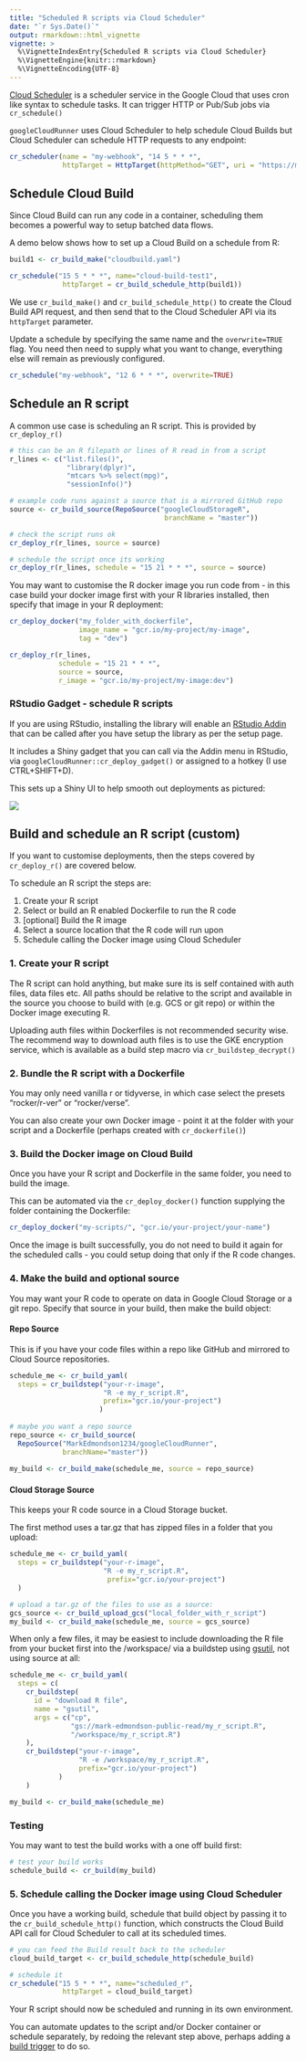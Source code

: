 ```yaml
---
title: "Scheduled R scripts via Cloud Scheduler"
date: "`r Sys.Date()`"
output: rmarkdown::html_vignette
vignette: >
  %\VignetteIndexEntry{Scheduled R scripts via Cloud Scheduler}
  %\VignetteEngine{knitr::rmarkdown}
  %\VignetteEncoding{UTF-8}
---
```


[Cloud Scheduler](https://cloud.google.com/scheduler/) is a scheduler service in the Google Cloud that uses cron like syntax to schedule tasks.  It can trigger HTTP or Pub/Sub jobs via `cr_schedule()`

`googleCloudRunner` uses Cloud Scheduler to help schedule Cloud Builds but Cloud Scheduler can schedule HTTP requests to any endpoint:

```r
cr_scheduler(name = "my-webhook", "14 5 * * *", 
             httpTarget = HttpTarget(httpMethod="GET", uri = "https://mywebhook.com"))
```

## Schedule Cloud Build

Since Cloud Build can run any code in a container, scheduling them becomes a powerful way to setup batched data flows.    

A demo below shows how to set up a Cloud Build on a schedule from R:

```r
build1 <- cr_build_make("cloudbuild.yaml")

cr_schedule("15 5 * * *", name="cloud-build-test1",
             httpTarget = cr_build_schedule_http(build1))
```

We use `cr_build_make()` and `cr_build_schedule_http()` to create the Cloud Build API request, and then send that to the Cloud Scheduler API via its `httpTarget` parameter.

Update a schedule by specifying the same name and the `overwrite=TRUE` flag.  You need then need to supply what you want to change, everything else will remain as previously configured.

```r
cr_schedule("my-webhook", "12 6 * * *", overwrite=TRUE)
```

## Schedule an R script

A common use case is scheduling an R script.  This is provided by `cr_deploy_r()`

```r
# this can be an R filepath or lines of R read in from a script
r_lines <- c("list.files()",
              "library(dplyr)",
              "mtcars %>% select(mpg)",
              "sessionInfo()")

# example code runs against a source that is a mirrored GitHub repo
source <- cr_build_source(RepoSource("googleCloudStorageR",
                                      branchName = "master"))

# check the script runs ok
cr_deploy_r(r_lines, source = source)

# schedule the script once its working
cr_deploy_r(r_lines, schedule = "15 21 * * *", source = source)
```

You may want to customise the R docker image you run code from - in this case build your docker image first with your R libraries installed, then specify that image in your R deployment:

```r
cr_deploy_docker("my_folder_with_dockerfile", 
                 image_name = "gcr.io/my-project/my-image",
                 tag = "dev")

cr_deploy_r(r_lines, 
            schedule = "15 21 * * *", 
            source = source,
            r_image = "gcr.io/my-project/my-image:dev")
```

### RStudio Gadget - schedule R scripts

If you are using RStudio, installing the library will enable an [RStudio Addin](https://rstudio.github.io/rstudioaddins/) that can be called after you have setup the library as per the setup page. 

It includes a Shiny gadget that you can call via the Addin menu in RStudio, via `googleCloudRunner::cr_deploy_gadget()` or assigned to a hotkey (I use CTRL+SHIFT+D).

This sets up a Shiny UI to help smooth out deployments as pictured:

![](gadget_r.png)

## Build and schedule an R script (custom)

If you want to customise deployments, then the steps covered by `cr_deploy_r()` are covered below.

To schedule an R script the steps are:

1. Create your R script 
2. Select or build an R enabled Dockerfile to run the R code
3. [optional] Build the R image
4. Select a source location that the R code will run upon
5. Schedule calling the Docker image using Cloud Scheduler

### 1. Create your R script

The R script can hold anything, but make sure its is self contained with auth files, data files etc.  All paths should be relative to the script and available in the source you choose to build with (e.g. GCS or git repo) or within the Docker image executing R. 

Uploading auth files within Dockerfiles is not recommended security wise. The recommend way to download auth files is to use the GKE encryption service, which is available as a build step macro via `cr_buildstep_decrypt()`

### 2. Bundle the R script with a Dockerfile

You may only need vanilla r or tidyverse, in which case select the presets "rocker/r-ver" or "rocker/verse".

You can also create your own Docker image - point it at the folder with your script and a Dockerfile (perhaps created with `cr_dockerfile()`)

### 3. Build the Docker image on Cloud Build

Once you have your R script and Dockerfile in the same folder, you need to build the image.

This can be automated via the `cr_deploy_docker()` function supplying the folder containing the Dockerfile:

```r
cr_deploy_docker("my-scripts/", "gcr.io/your-project/your-name")
```

Once the image is built successfully, you do not need to build it again for the scheduled calls - you could setup doing that only if the R code changes.  

### 4. Make the build and optional source

You may want your R code to operate on data in Google Cloud Storage or a git repo.  Specify that source in your build, then make the build object:

#### Repo Source

This is if you have your code files within a repo like GitHub and mirrored to Cloud Source repositories.

```r
schedule_me <- cr_build_yaml(
  steps = cr_buildstep("your-r-image", 
                       "R -e my_r_script.R",
                       prefix="gcr.io/your-project")
                      )
                         
# maybe you want a repo source
repo_source <- cr_build_source(
  RepoSource("MarkEdmondson1234/googleCloudRunner",
             branchName="master"))
             
my_build <- cr_build_make(schedule_me, source = repo_source)
```

#### Cloud Storage Source

This keeps your R code source in a Cloud Storage bucket.

The first method uses a tar.gz that has zipped files in a folder that you upload:

```r
schedule_me <- cr_build_yaml(
  steps = cr_buildstep("your-r-image", 
                       "R -e my_r_script.R",
                        prefix="gcr.io/your-project")
  )

# upload a tar.gz of the files to use as a source:
gcs_source <- cr_build_upload_gcs("local_folder_with_r_script")
my_build <- cr_build_make(schedule_me, source = gcs_source)
```

When only a few files, it may be easiest to include downloading the R file from your bucket first into the /workspace/ via a buildstep using [gsutil](https://cloud.google.com/storage/docs/gsutil), not using source at all:

```r
schedule_me <- cr_build_yaml(
  steps = c(
    cr_buildstep(
      id = "download R file",
      name = "gsutil",
      args = c("cp",
               "gs://mark-edmondson-public-read/my_r_script.R",
               "/workspace/my_r_script.R")
    ),
    cr_buildstep("your-r-image", 
                 "R -e /workspace/my_r_script.R",
                 prefix="gcr.io/your-project")
            )
    )

my_build <- cr_build_make(schedule_me)
```

### Testing

You may want to test the build works with a one off build first:

```r
# test your build works
schedule_build <- cr_build(my_build)
```

### 5. Schedule calling the Docker image using Cloud Scheduler

Once you have a working build, schedule that build object by passing it to the `cr_build_schedule_http()` function, which constructs the Cloud Build API call for Cloud Scheduler to call at its scheduled times.

```r
# you can feed the Build result back to the scheduler
cloud_build_target <- cr_build_schedule_http(schedule_build)

# schedule it
cr_schedule("15 5 * * *", name="scheduled_r",
             httpTarget = cloud_build_target)

```

Your R script should now be scheduled and running in its own environment.

You can automate updates to the script and/or Docker container or schedule separately, by redoing the relevant step above, perhaps adding a [build trigger](https://code.markedmondson.me/googleCloudRunner/articles/cloudbuild.html#build-triggers) to do so. 

